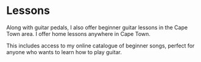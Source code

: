 
# Lessons

Along with guitar pedals, I also offer beginner guitar lessons in the Cape Town area. 
I offer home lessons anywhere in Cape Town. 

<LessonsTable />

This includes access to my online catalogue of beginner songs, perfect for anyone who wants to learn how to play guitar. 

